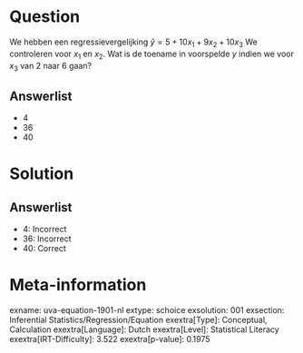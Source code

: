 Question
========

We hebben een regressievergelijking $\hat{y} = 5 + 10x_{1} +
9x_{2} + 10x_{3}$ We controleren voor *x*~1~ en *x*~2~. Wat is de
toename in voorspelde *y* indien we voor *x*~3~ van 2 naar 6 gaan?

Answerlist
----------

* 4
* 36
* 40

Solution
========

Answerlist
----------

* 4: Incorrect
* 36: Incorrect
* 40: Correct

Meta-information
================
exname: uva-equation-1901-nl
extype: schoice
exsolution: 001
exsection: Inferential Statistics/Regression/Equation
exextra[Type]: Conceptual, Calculation
exextra[Language]: Dutch
exextra[Level]: Statistical Literacy
exextra[IRT-Difficulty]: 3.522
exextra[p-value]: 0.1975
